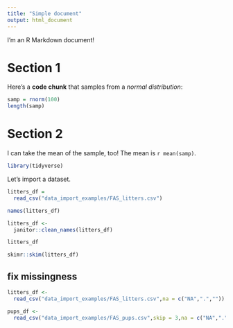 ```yaml
---
title: "Simple document"
output: html_document
---
```


I'm an R Markdown document! 

# Section 1

Here's a **code chunk** that samples from 
a _normal distribution_:

```r
samp = rnorm(100)
length(samp)
```

# Section 2

I can take the mean of the sample, too!
The mean is `r mean(samp)`.

```r
library(tidyverse)
```
Let's import a dataset.

```r
litters_df = 
  read_csv("data_import_examples/FAS_litters.csv")
```
```r
names(litters_df)
```

```r
litters_df <- 
  janitor::clean_names(litters_df)
```

```r
litters_df
```

```r
skimr::skim(litters_df)
```

## fix missingness

```r
litters_df <- 
  read_csv("data_import_examples/FAS_litters.csv",na = c("NA",".",""))
```
```r
pups_df <- 
  read_csv("data_import_examples/FAS_pups.csv",skip = 3,na = c("NA",".",""))
```

